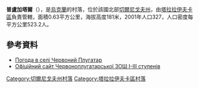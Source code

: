 {{coord|50|51|27|N|33|1|16|E|scale:100000|display=title}}

'''普盧加塔爾'''（{{lang-uk|Плугатар}}），是[[烏克蘭|烏克蘭]]的村落，位於該國北部[[切爾尼戈夫州|切爾尼戈夫州]]，由[[塔拉拉伊夫卡區|塔拉拉伊夫卡區]]負責管轄，面積0.63平方公里，海拔高度181米，2001年人口327，人口密度每平方公里523.2人。

==參考資料==
* [http://weather.in.ua/ua/chernigovskaja/28087 Погода в селі Червоний Плугатар] {{Wayback|url=http://weather.in.ua/ua/chernigovskaja/28087 |date=20111220094326 }}
* [http://www.geocities.com/chpl_school Офіційний сайт Червоноплугатарської ЗОШ І-ІІІ ступенів] {{Wayback|url=http://www.geocities.com/chpl_school |date=20091026234433 }}

[[Category:切爾尼戈夫州村落|Category:切爾尼戈夫州村落]]
[[Category:塔拉拉伊夫卡區村落|Category:塔拉拉伊夫卡區村落]]


{{Chernihiv-geo-stub}}